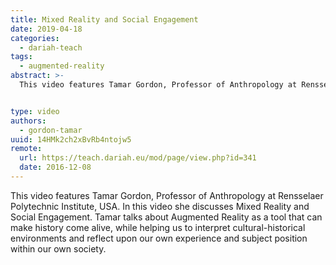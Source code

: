 ```yaml
---
title: Mixed Reality and Social Engagement
date: 2019-04-18
categories:
  - dariah-teach
tags:
  - augmented-reality
abstract: >-
  This video features Tamar Gordon, Professor of Anthropology at Rensselaer Polytechnic Institute, USA. In this video she discusses Mixed Reality and Social Engagement. Tamar talks about Augmented Reality as a tool that can make history come alive, while helping us to interpret cultural-historical environments and reflect upon our own experience and subject position within our own society.


type: video
authors:
  - gordon-tamar
uuid: 14HMk2ch2xBvRb4ntojw5
remote:
  url: https://teach.dariah.eu/mod/page/view.php?id=341
  date: 2016-12-08
---
```


This video features Tamar Gordon, Professor of Anthropology at Rensselaer Polytechnic Institute, USA. In this video she discusses Mixed Reality and Social Engagement. Tamar talks about Augmented Reality as a tool that can make history come alive, while helping us to interpret cultural-historical environments and reflect upon our own experience and subject position within our own society.

<VideoCard
  title="Mixed Reality and Social Engagement"
  id="ioUh30dOkj0"
  image="/assets/images/cms/posts/mixed-reality-and-social-engagement/tamar-gordon.jpg"
/>
